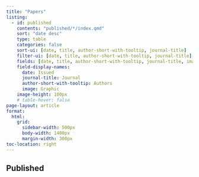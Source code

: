 ```yaml
---
title: "Papers"
listing:
  - id: published
    contents: "published/*/index.qmd"
    sort: "date desc"
    type: table
    categories: false
    sort-ui: [date, title, author-short-with-tooltip, journal-title]
    filter-ui: [date, title, author-short-with-tooltip, journal-title]
    fields: [date, title, author-short-with-tooltip, journal-title, image]
    field-display-names:
      date: Issued
      journal-title: Journal
      author-short-with-tooltip: Authors
      image: Graphic
    image-height: 100px
    # table-hover: false
page-layout: article
format: 
  html: 
    grid: 
      sidebar-width: 500px
      body-width: 1400px
      margin-width: 300px
toc-location: right
---
```


<!-- Adding styling to homogenise the grids -->
<!-- As it is only short codes (and few) it doesn't need to be in a separate file for now -->

<style>
#published table {
  font-size: 0.85rem;
  width: 100%;
}

#published td:nth-child(1), #published th:nth-child(1) { /* Date column */
  width: 10%;
}

#published td:nth-child(3), #published th:nth-child(3) { /* Authors column */
  width: 10%;
}

#published th {
  font-size: 0.8rem;
}

#published td {
  font-size: 0.8rem;
  padding: 0.4rem 0.5rem;
}
</style>

## Published

:::{#published}
:::